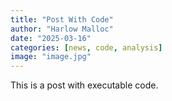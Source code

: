 ```yaml
---
title: "Post With Code"
author: "Harlow Malloc"
date: "2025-03-16"
categories: [news, code, analysis]
image: "image.jpg"
---
```


This is a post with executable code.
